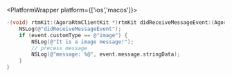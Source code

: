 <PlatformWrapper platform={['ios','macos']}>

<ParseMessage publish="publish"  />

```objective-c
-(void) rtmKit:(AgoraRtmClientKit *)rtmKit didReceiveMessageEvent:(AgoraRtmMessageEvent *)event {
    NSLog(@"didReceiveMessageEvent");
    if (event.customType == @"image") {
        NSLog(@"It is a image message!");
        // precess message
        NSLog(@"message: %@", event.message.stringData);
    }
}
```
</PlatformWrapper>